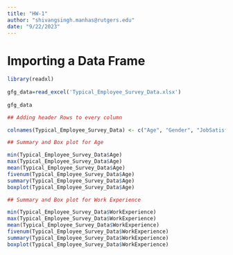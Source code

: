 ```yaml
---
title: "HW-1"
author: "shivangsingh.manhas@rutgers.edu"
date: "9/22/2023"
---
```


# Importing a Data Frame

```r

library(readxl)
 
gfg_data=read_excel('Typical_Employee_Survey_Data.xlsx')
 
gfg_data

## Adding header Rows to every column

colnames(Typical_Employee_Survey_Data) <- c("Age", "Gender", "JobSatisfaction", "JobCharacteristic", "WorkExperience", "Promotion", "DecisionMaking", "BudgetaryDecisions", "Proud", "RejectingOtherJobs", "Relations")

## Summary and Box plot for Age

min(Typical_Employee_Survey_Data$Age)
max(Typical_Employee_Survey_Data$Age)
mean(Typical_Employee_Survey_Data$Age)
fivenum(Typical_Employee_Survey_Data$Age)
summary(Typical_Employee_Survey_Data$Age)
boxplot(Typical_Employee_Survey_Data$Age)

## Summary and Box plot for Work Experience

min(Typical_Employee_Survey_Data$WorkExperience)
max(Typical_Employee_Survey_Data$WorkExperience)
mean(Typical_Employee_Survey_Data$WorkExperience)
fivenum(Typical_Employee_Survey_Data$WorkExperience)
summary(Typical_Employee_Survey_Data$WorkExperience)
boxplot(Typical_Employee_Survey_Data$WorkExperience)

```

